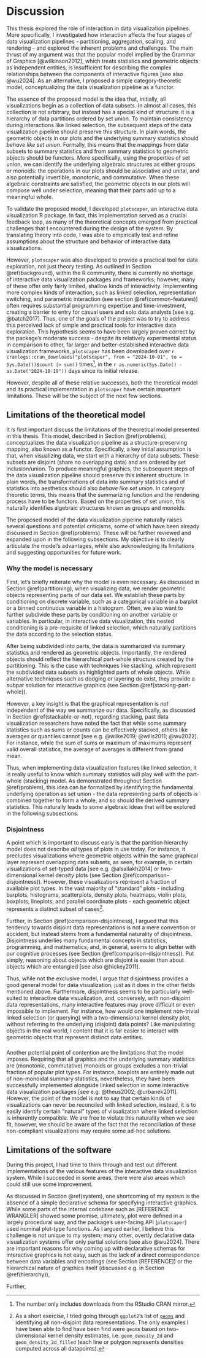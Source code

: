 # Discussion

This thesis explored the role of interaction in data visualization pipelines. More specifically, I investigated how interaction affects the four stages of data visualization pipelines - partitioning, aggregation, scaling, and rendering - and explored the inherent problems and challenges. The main thrust of my argument was that the popular model implied by the Grammar of Graphics [@wilkinson2012], which treats statistics and geometric objects as independent entities, is insufficient for describing the complex relationships between the components of interactive figures [see also @wu2024]. As an alternative, I proposed a simple category-theoretic model, conceptualizing the data visualization pipeline as a functor. 

The essence of the proposed model is the idea that, initially, all visualizations begin as a collection of data subsets. In almost all cases, this collection is not arbitrary, but instead has a special kind of structure: it is a hierarchy of data partitions ordered by set union. To maintain consistency during interactions like linked selection, the subsequent steps of the data visualization pipeline should preserve this structure. In plain words, the geometric objects in our plots and the underlying summary statistics should *behave like set union*. Formally, this means that the mappings from data subsets to summary statistics and from summary statistics to geometric objects should be functors. More specifically, using the properties of set union, we can identify the underlying algebraic structures as either groups or monoids: the operations in our plots should be associative and unital, and also potentially invertible, monotonic, and commutative. When these algebraic constraints are satisfied, the geometric objects in our plots will compose well under selection, meaning that their parts add up to a meaningful whole.     

To validate the proposed model, I developed `plotscaper`, an interactive data visualization R package. In fact, this implementation served as a crucial feedback loop, as many of the theoretical concepts emerged from practical challenges that I encountered during the design of the system. By translating theory into code, I was able to empirically test and refine assumptions about the structure and behavior of interactive data visualizations. 

However, `plotscaper` was also developed to provide a practical tool for data exploration, not just theory testing. As outlined in Section \@ref(background), within the R community, there is currently no shortage of interactive data visualization packages and frameworks; however, many of these offer only fairly limited, shallow kinds of interactivity. Implementing more complex kinds of interaction, such as linked selection, representation switching, and parametric interaction (see section \@ref(common-features)) often requires substantial programming expertise and time-investment, creating a barrier to entry for casual users and solo data analysts [see e.g. @batch2017]. Thus, one of the goals of the project was to try to address this perceived lack of simple and practical tools for interactive data exploration. This hypothesis seems to have been largely proven correct by the package's moderate success - despite its relatively experimental status in comparison to other, far larger and better-established interactive data visualization frameworks, `plotscaper` has been downloaded over `r cranlogs::cran_downloads("plotscaper", from = "2024-10-01", to = Sys.Date())$count |> sum()` times^[The number only includes downloads from the RStudio CRAN mirror.], in the `r as.numeric(Sys.Date() - as.Date("2024-10-19"))` days since its initial release.

However, despite all of these relative successes, both the theoretical model and its practical implementation in `plotscaper` have certain important limitations. These will be the subject of the next few sections.
 
## Limitations of the theoretical model

It is first important discuss the limitations of the theoretical model presented in this thesis. This model, described in Section \@ref(problems), conceptualizes the data visualization pipeline as a structure-preserving mapping, also known as a functor. Specifically, a key initial assumption is that, when visualizing data, we start with a hierarchy of data subsets. These subsets are disjoint (share no overlapping data) and are ordered by set inclusion/union. To produce meaningful graphics, the subsequent steps of the data visualization pipeline should preserve this inherent structure. In plain words, the transformations of data into summary statistics and of statistics into aesthetics should also *behave like set union*. In category theoretic terms, this means that the summarizing function and the rendering process have to be functors. Based on the properties of set union, this naturally identifies algebraic structures known as groups and monoids. 

The proposed model of the data visualization pipeline naturally raises several questions and potential criticisms, some of which have been already discussed in Section \@ref(problems). These will be further reviewed and expanded upon in the following subsections. My objective is to clearly articulate the model's advantages, while also acknowledging its limitations and suggesting opportunities for future work.

### Why the model is necessary

First, let's briefly reiterate why the model is even necessary. As discussed in Section \@ref(partitioning), when visualizing data, we render geometric objects representing parts of our data set. We establish these parts by conditioning on discrete variable, such as a categorical variable in a barplot or a binned continuous variable in a histogram. Often, we also want to further subdivide these parts by conditioning on another variable or variables. In particular, in interactive data visualization, this nested conditioning is a pre-requisite of linked selection, which naturally partitions the data according to the selection status.

After being subdivided into parts, the data is summarized via summary statistics and rendered as geometric objects. Importantly, the rendered objects should reflect the hierarchical part-whole structure created by the partitioning. This is the case with techniques like stacking, which represent the subdivided data subsets as highlighted parts of whole objects. While alternative techniques such as dodging or layering do exist, they provide a subpar solution for interactive graphics (see Section \@ref(stacking-part-whole)). 

However, a key insight is that the graphical representation is *not* independent of the way we summarize our data. Specifically, as discussed in Section \@ref(stackable-or-not), regarding stacking, past data visualization researchers have noted the fact that while some summary statistics such as sums or counts can be effectively stacked, others like averages or quantiles cannot [see e.g. @wilke2019; @wills2011; @wu2022]. For instance, while the sum of sums or maximum of maximums represent valid overall statistics, the average of averages is different from grand mean.

Thus, when implementing data visualization features like linked selection, it is really useful to know which summary statistics will play well with the part-whole (stacking) model. As demonstrated throughout Section \@ref(problem), this idea can be formalized by identifying the fundamental underlying operation as set union - the data representing parts of objects is combined together to form a whole, and so should the derived summary statistics. This naturally leads to some algebraic ideas that will be explored in the following subsections.

### Disjointness

A point which is important to discuss early is that the partition hierarchy model does not describe *all* types of plots in use today. For instance, it precludes visualizations where geometric objects within the same graphical layer represent overlapping data subsets, as seen, for example, in certain visualizations of set-typed data [see e.g. @alsallakh2014] or two-dimensional kernel density plots (see Section \@ref(comparison-disjointness)). However, these visualizations represent a fraction of available plot types. In the vast majority of "standard" plots - including barplots, histograms, scatterplots, density plots, heatmaps, violin plots, boxplots, lineplots, and parallel coordinate plots - each geometric object represents a distinct subset of cases^[As a short exercise, I tried going through `ggplot2`'s list of [`geoms`](https://ggplot2.tidyverse.org/reference/) and identifying all non-disjoint data representations. The only examples I have been able to find have been find were `geom`s based on two-dimensional kernel density estimates, i.e. `geom_density_2d` and `geom_density_2d_filled` (each line or polygon represents densities computed across all datapoints).].

Further, in Section \@ref(comparison-disjointness), I argued that this tendency towards disjoint data representations is not a mere convention or accident, but instead stems from a fundamental naturality of disjointness. Disjointness underlies many fundamental concepts in statistics, programming, and mathematics, and, in general, seems to align better with our cognitive processes (see Section \@ref(comparison-disjointness)). Put simply, reasoning about objects which are disjoint is easier than about objects which are entangled [see also @hickey2011].

Thus, while not the exclusive model, I argue that disjointness provides a good general model for data visualization, just as it does in the other fields mentioned above. Furthermore, disjointness seems to be particularly well-suited to interactive data visualization, and, conversely, with non-disjoint data representations, many interactive features may prove difficult or even impossible to implement. For instance, how would one implement non-trivial linked selection (or querying) with a two-dimensional kernel density plot, without referring to the underlying (disjoint) data points? Like manipulating objects in the real world, I content that it is far easier to interact with geometric objects that represent distinct data entities.  

###

Another potential point of contention are the limitations that the model imposes. Requiring that all graphics and the underlying summary statistics are (monotonic, commutative) monoids or groups excludes a non-trivial fraction of popular plot types. For instance, boxplots are entirely made out of non-monoidal summary statistics, nevertheless, they have been successfully implemented alongside linked selection in some interactive data visualization packages [see e.g. @theus2002; @urbanek2011]. However, the point of the model is not to say that certain kinds of visualizations can never be reconciled with linked selection, instead, it is to easily identify certain "natural" types of visualization where linked selection is inherently compatible. We are free to violate this naturality when we see fit, however, we should be aware of the fact that the reconciliation of these non-compliant visualizations may require some ad-hoc solutions. 

## Limitations of the software

During this project, I had time to think through and test out different implementations of the various features of the interactive data visualization system. While I succeeded in some areas, there were also areas which could still use some improvement. 

As discussed in Section \@ref(system), one shortcoming of my system is the absence of a simple declarative schema for specifying interactive graphics. While some parts of the internal codebase such as [REFERENCE WRANGLER] showed some promise, ultimately, plot were defined in a largely procedural way, and the package's user-facing API (`plotscaper`) used nominal plot-type functions. As I argued earlier, I believe this challenge is not unique to my system; many other, overtly declarative data visualization systems offer only partial solutions [see also @wu2024]. There are important reasons for why coming up with declarative schemas for interactive graphics is not easy, such as the lack of a direct correspondence between data variables and encodings (see Section [REFERENCE]) or the hierarchical nature of graphics itself (discussed e.g. in Section \@ref(hierarchy)), 

Further, 



